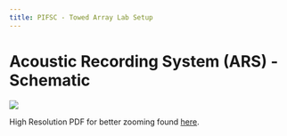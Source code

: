 ```yaml
---
title: PIFSC - Towed Array Lab Setup
---
```


# **Acoustic Recording System (ARS) - Schematic**

![](images/Acoustic_Recording_System_20250624.png){fig-align="left"}

High Resolution PDF for better zooming found [here](https://drive.google.com/file/d/11aSSTe9cjoWrGphNXa20uQeGt9DV9olJ/view?usp=sharing).
